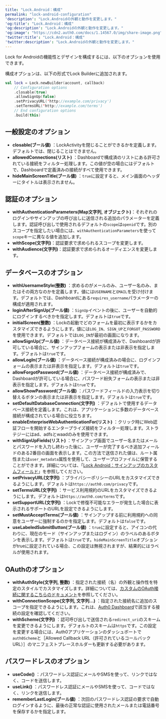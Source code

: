 ---
title: "Lock.Android：構成"
permalink: "lock-android-configuration"
'description': "Lock.Androidの外観と動作を変更します。"
'og:title': "Lock.Android：構成"
'og:description': "Lock.Androidの外観と動作を変更します。"
'og:image': "https://cdn2.auth0.com/docs/1.14567.0/img/share-image.png"
'twitter:title': "Lock.Android：構成"
'twitter:description': "Lock.Androidの外観と動作を変更します。"
---

Lock for Androidの機能性とデザインを構成するには、以下のオプションを使用できます。

構成オプションは、以下の形式でLock Builderに追加されます。

```kotlin lines
val lock = Lock.newBuilder(account, callback)
    // Configuration options
    .closable(true)
    .allowSignUp(false)
    .setPrivacyURL('http://example.com/privacy')
    .setTermsURL('http://example.com/terms')
    // End configuration options
    .build(this)
```

## 一般設定のオプション

* **closable(ブール値)** ：LockActivityを閉じることができるかを定義します。デフォルトでは、閉じることはできません。
* **allowedConnections(リスト)** ：Dashboardで構成済のリストにある許可されている接続をフィルター処理します。この値が空の場合にはデフォルトで、Dashboardで定義済みの接続がすべて使用できます。
* **hideMainScreenTitle(ブール値)** ：`true`に設定すると、メイン画面のヘッダーにタイトルは表示されません。

## 認証のオプション

* **withAuthenticationParameters(Map文字列, オブジェクト)**：それぞれのログインやサインアップの呼び出しに送信される追加のパラメーターを定義します。認証呼び出しで使用されるデフォルトの`scope`は`openid`です。別のスコープを指定したい場合には、`withAuthenticationParameters`を使って`scope`キーに異なる値を追加します。
* **withScope(文字列)**：認証要求で求められるスコープを変更します。
* **withAudience(文字列)**：認証要求で求められるオーディエンスを変更します。

## データベースのオプション

* **withUsernameStyle(整数)** ：求めるのがメールのみ、ユーザー名のみ、またはその両方なのかを定義します。値には`USERNAME`と`EMAIL`を受け付けます。デフォルトでは、Dashboardにある`requires_username`パラメーターの構成が適用されます。
* **loginAfterSignUp(ブール値)** ：`SignUp`イベントの後に、ユーザーを自動的にログインするべきかを指定します。デフォルトは`true`です。
* **initialScreen(整数)** ：Lockの起動でどのフォームを最初に表示するかをカスタマイズできるようにします。値には`LOG_IN`、`SIGN_UP`と`FORGOT_PASSWORD`を使用できます。デフォルトでは`LOG_IN`が最初の画面になります。
* **allowSignUp(ブール値)** ：データベース接続が構成済みで、Dashboardが許可している場合に、サインアップフォームの表示または非表示を指定します。デフォルトは`true`です。
* **allowLogIn(ブール値)** ：データベース接続が構成済みの場合に、ログインフォームの表示または非表示を指定します。デフォルトは`true`です。
* **allowForgotPassword(ブール値)** ：データベース接続が構成済みで、Dashboardが許可している場合に、パスワード紛失フォームの表示または非表示を指定します。デフォルトは`true`です。
* **allowShowPassword(ブール値)** ：パスワードフィールドの入力表示を切り替えるボタンの表示または非表示を指定します。デフォルトは`true`です。
* **setDefaultDatabaseConnection(文字列)** ：デフォルトで使用するデータベース接続を定義します。これは、アプリケーションに多数のデータベース接続が構成されている場合に役立ちます。
* **enableEnterpriseWebAuthenticationFor(リスト)** ：クリック時にWeb認証フローを開始するエンタープライズ接続をフィルター処理します。ストラテジーにはad、adfsとwaadのみを使用できます。
* **withSignUpFields(リスト)** ：サインアップ画面でユーザー名またはメールとパスワードを入力し終わった後に、ユーザーが完了するべき追加フィールドのある2番目の画面を表示します。この方法で送信された値は、ルート属性または`user_metadata`属性を使用して、ユーザープロファイルに保管することができます。詳細については、「[Lock Android：サインアップのカスタムフィールド](/docs/ja-jp/lock-android-custom-fields-at-signup)」を参照してください。
* **setPrivacyURL(文字列)** ：プライバシーポリシーのURLをカスタマイズできるようにします。デフォルトは`https://auth0.com/privacy`です。
* **setTermsURL(文字列)** ：サービス利用規約のURLをカスタマイズできるようにします。デフォルトは`https://auth0.com/terms`です。
* **setSupportURL(文字列)** ：Lockで修復不可能なエラーが発生した場合に表示されるサポートのURLを設定できるようにします。
* **setMustAcceptTerms(ブール値)** ：サインアップする前に利用規約への同意をユーザーに強制するのかを指定します。デフォルトは`false`です。
* **useLabeledSubmitButton(ブール値)** ：`true`に設定すると、アイコンの代わりに、現在のモード（サインアップまたはログイン）のラベルのあるボタンを表示します。デフォルトは`true`です。`hideMainScreenTitle`オプションがtrueに設定されている場合、この設定は無視されますが、結果的にはラベルが使用されます。

## OAuthのオプション

* **withAuthStyle(文字列, 整数)** ：指定された接続（名）の外観と操作性を特定のスタイルでカスタマイズします。詳細については、[カスタムのOAuth接続に関するこちらのドキュメント](/docs/ja-jp/libraries/lock-android/lock-android-custom-theming)を参照してください。
* **withConnectionScope(文字列, 文字列...)** ：指定された接続名に追加のスコープを指定できるようにします。これは、[Auth0 Dashboard](https://manage.auth0.com/#)で該当する接続の設定を確認してください。
* **withScheme(文字列)** ：認可呼び出しで送信される`redirect_uri`のスキームを変更できるようにします。デフォルトのスキームは`https`です。この設定を変更する場合には、Auth0アプリケーションのダッシュボートで`auth0Scheme`と［Allowed Callback URL（許可されているコールバックURL）］のマニフェストプレースホルダーも更新する必要があります。

## パスワードレスのオプション

* **useCode()** ：パスワードレス認証にメールやSMSを使って、リンクではなく、コードを送信します。
* **useLink()** ：パスワードレス認証にメールやSMSを使って、コードではなく、リンクを送信します。
* **rememberLastLogin(ブール値)** ：次回のパスワードレス認証の要求で自動ログインするように、最後の正常な認証に使用されたメールまたは電話番号を保存するかを指定します。